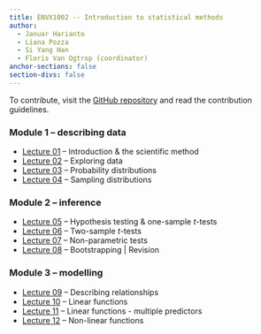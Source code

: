 ```yaml
---
title: ENVX1002 -- Introduction to statistical methods
author: 
  - Januar Harianto
  - Liana Pozza
  - Si Yang Han
  - Floris Van Ogtrop (coordinator)
anchor-sections: false
section-divs: false
---
```


To contribute, visit the [GitHub repository]() and read the contribution guidelines.

### Module 1 -- describing data
- [Lecture 01](lectures/L01/index.qmd) -- Introduction & the scientific method
- [Lecture 02](lectures/L02/index.qmd) -- Exploring data
- [Lecture 03](lectures/L03/index.qmd) -- Probability distributions
- [Lecture 04](lectures/L04/index.qmd) -- Sampling distributions

### Module 2 -- inference
- [Lecture 05](lectures/L05/index.qmd) -- Hypothesis testing & one-sample *t*-tests
- [Lecture 06](lectures/L06/index.qmd) -- Two-sample *t*-tests
- [Lecture 07](lectures/L07/index.qmd) -- Non-parametric tests
- [Lecture 08](lectures/L08/index.qmd) -- Bootstrapping | Revision

### Module 3 -- modelling
- [Lecture 09](lectures/L09/index.qmd) -- Describing relationships
- [Lecture 10](lectures/L10/index.qmd) -- Linear functions
- [Lecture 11](lectures/L11/index.qmd) -- Linear functions - multiple predictors
- [Lecture 12](lectures/L12/index.qmd) -- Non-linear functions

